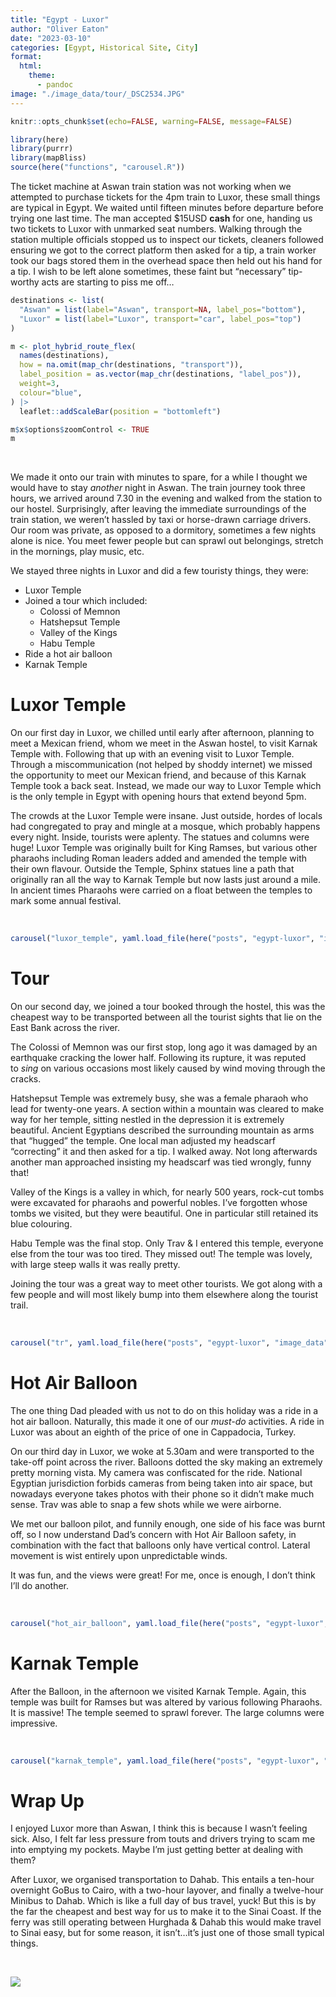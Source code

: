 ```yaml
---
title: "Egypt - Luxor"
author: "Oliver Eaton"
date: "2023-03-10"
categories: [Egypt, Historical Site, City]
format: 
  html:
    theme: 
      - pandoc
image: "./image_data/tour/_DSC2534.JPG"
---
```


```r
knitr::opts_chunk$set(echo=FALSE, warning=FALSE, message=FALSE)
```

```r
library(here)
library(purrr)
library(mapBliss)
source(here("functions", "carousel.R"))
```

The ticket machine at Aswan train station was not working when we attempted to purchase tickets for the 4pm train to Luxor, these small things are typical in Egypt. We waited until fifteen minutes before departure before trying one last time. The man accepted \$15USD **cash** for one, handing us two tickets to Luxor with unmarked seat numbers. Walking through the station multiple officials stopped us to inspect our tickets, cleaners followed ensuring we got to the correct platform then asked for a tip, a train worker took our bags stored them in the overhead space then held out his hand for a tip. I wish to be left alone sometimes, these faint but "necessary" tip-worthy acts are starting to piss me off...

```r
destinations <- list(
  "Aswan" = list(label="Aswan", transport=NA, label_pos="bottom"),
  "Luxor" = list(label="Luxor", transport="car", label_pos="top")
)

m <- plot_hybrid_route_flex(
  names(destinations), 
  how = na.omit(map_chr(destinations, "transport")), 
  label_position = as.vector(map_chr(destinations, "label_pos")),
  weight=3,
  colour="blue",
) |> 
  leaflet::addScaleBar(position = "bottomleft")

m$x$options$zoomControl <- TRUE
m
```

<br>

We made it onto our train with minutes to spare, for a while I thought we would have to stay *another* night in Aswan. The train journey took three hours, we arrived around 7.30 in the evening and walked from the station to our hostel. Surprisingly, after leaving the immediate surroundings of the train station, we weren't hassled by taxi or horse-drawn carriage drivers. Our room was private, as opposed to a dormitory, sometimes a few nights alone is nice. You meet fewer people but can sprawl out belongings, stretch in the mornings, play music, etc.

We stayed three nights in Luxor and did a few touristy things, they were:

-   Luxor Temple
-   Joined a tour which included:
    -   Colossi of Memnon
    -   Hatshepsut Temple
    -   Valley of the Kings
    -   Habu Temple
-   Ride a hot air balloon
-   Karnak Temple

# Luxor Temple

On our first day in Luxor, we chilled until early after afternoon, planning to meet a Mexican friend, whom we meet in the Aswan hostel, to visit Karnak Temple with. Following that up with an evening visit to Luxor Temple. Through a miscommunication (not helped by shoddy internet) we missed the opportunity to meet our Mexican friend, and because of this Karnak Temple took a back seat. Instead, we made our way to Luxor Temple which is the only temple in Egypt with opening hours that extend beyond 5pm.

The crowds at the Luxor Temple were insane. Just outside, hordes of locals had congregated to pray and mingle at a mosque, which probably happens every night. Inside, tourists were aplenty. The statues and columns were huge! Luxor Temple was originally built for King Ramses, but various other pharaohs including Roman leaders added and amended the temple with their own flavour. Outside the Temple, Sphinx statues line a path that originally ran all the way to Karnak Temple but now lasts just around a mile. In ancient times Pharaohs were carried on a float between the temples to mark some annual festival.

<br>

```r
carousel("luxor_temple", yaml.load_file(here("posts", "egypt-luxor", "image_data", "luxor_temple", "luxor_temple.yml")))
```

# Tour

On our second day, we joined a tour booked through the hostel, this was the cheapest way to be transported between all the tourist sights that lie on the East Bank across the river.

The Colossi of Memnon was our first stop, long ago it was damaged by an earthquake cracking the lower half. Following its rupture, it was reputed to *sing* on various occasions most likely caused by wind moving through the cracks.

Hatshepsut Temple was extremely busy, she was a female pharaoh who lead for twenty-one years. A section within a mountain was cleared to make way for her temple, sitting nestled in the depression it is extremely beautiful. Ancient Egyptians described the surrounding mountain as arms that "hugged" the temple. One local man adjusted my headscarf "correcting" it and then asked for a tip. I walked away. Not long afterwards another man approached insisting my headscarf was tied wrongly, funny that!

Valley of the Kings is a valley in which, for nearly 500 years, rock-cut tombs were excavated for pharaohs and powerful nobles. I've forgotten whose tombs we visited, but they were beautiful. One in particular still retained its blue colouring.

Habu Temple was the final stop. Only Trav & I entered this temple, everyone else from the tour was too tired. They missed out! The temple was lovely, with large steep walls it was really pretty.

Joining the tour was a great way to meet other tourists. We got along with a few people and will most likely bump into them elsewhere along the tourist trail.

<br>

```r
carousel("tr", yaml.load_file(here("posts", "egypt-luxor", "image_data", "tour", "tour.yml")))
```

# Hot Air Balloon

The one thing Dad pleaded with us not to do on this holiday was a ride in a hot air balloon. Naturally, this made it one of our *must-do* activities. A ride in Luxor was about an eighth of the price of one in Cappadocia, Turkey.

On our third day in Luxor, we woke at 5.30am and were transported to the take-off point across the river. Balloons dotted the sky making an extremely pretty morning vista. My camera was confiscated for the ride. National Egyptian jurisdiction forbids cameras from being taken into air space, but nowadays everyone takes photos with their phone so it didn't make much sense. Trav was able to snap a few shots while we were airborne.

We met our balloon pilot, and funnily enough, one side of his face was burnt off, so I now understand Dad's concern with Hot Air Balloon safety, in combination with the fact that balloons only have vertical control. Lateral movement is wist entirely upon unpredictable winds.

It was fun, and the views were great! For me, once is enough, I don't think I'll do another.

<br>

```r
carousel("hot_air_balloon", yaml.load_file(here("posts", "egypt-luxor", "image_data", "hot_air_balloon", "hot_air_balloon.yml")))
```

# Karnak Temple

After the Balloon, in the afternoon we visited Karnak Temple. Again, this temple was built for Ramses but was altered by various following Pharaohs. It is massive! The temple seemed to sprawl forever. The large columns were impressive.

<br>

```r
carousel("karnak_temple", yaml.load_file(here("posts", "egypt-luxor", "image_data", "karnak_temple", "karnak_temple.yml")))
```

# Wrap Up

I enjoyed Luxor more than Aswan, I think this is because I wasn't feeling sick. Also, I felt far less pressure from touts and drivers trying to scam me into emptying my pockets. Maybe I'm just getting better at dealing with them?

After Luxor, we organised transportation to Dahab. This entails a ten-hour overnight GoBus to Cairo, with a two-hour layover, and finally a twelve-hour Minibus to Dahab. Which is like a full day of bus travel, yuck! But this is by the far the cheapest and best way for us to make it to the Sinai Coast. If the ferry was still operating between Hurghada & Dahab this would make travel to Sinai easy, but for some reason, it isn't...it's just one of those small typical things.

<br>

![](./image_data/misc/_DSC2329.JPG)
